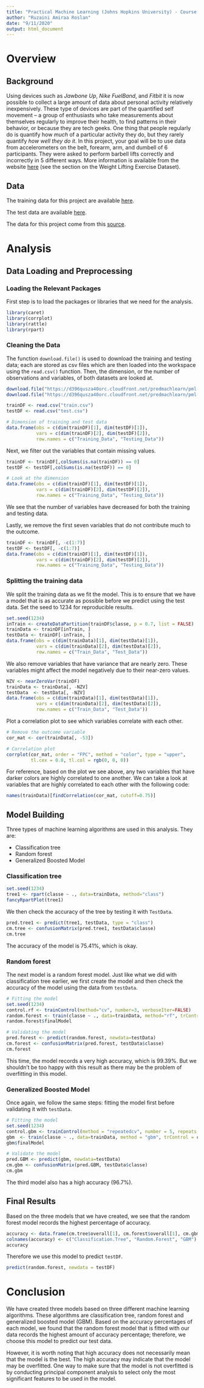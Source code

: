 ---
title: "Practical Machine Learning (Johns Hopkins University) - Course Project"
author: "Ruzaini Amiraa Roslan"
date: "9/11/2020"
output: html_document
---

# Overview
## Background
Using devices such as *Jawbone Up*, *Nike FuelBand*, and *Fitbit* it is now possible to collect a large amount of data about personal activity relatively inexpensively. These type of devices are part of the quantified self movement – a group of enthusiasts who take measurements about themselves regularly to improve their health, to find patterns in their behavior, or because they are tech geeks. One thing that people regularly do is quantify how *much* of a particular activity they do, but they rarely quantify *how well they do it*. In this project, your goal will be to use data from accelerometers on the belt, forearm, arm, and dumbell of 6 participants. They were asked to perform barbell lifts correctly and incorrectly in 5 different ways. More information is available from the website [here](http://web.archive.org/web/20161224072740/http:/groupware.les.inf.puc-rio.br/har) (see the section on the Weight Lifting Exercise Dataset).

## Data
The training data for this project are available [here](https://d396qusza40orc.cloudfront.net/predmachlearn/pml-training.csv).

The test data are available [here](https://d396qusza40orc.cloudfront.net/predmachlearn/pml-testing.csv).

The data for this project come from this [source](http://web.archive.org/web/20161224072740/http:/groupware.les.inf.puc-rio.br/har).

# Analysis
## Data Loading and Preprocessing
### Loading the Relevant Packages
First step is to load the packages or libraries that we need for the analysis.

```{r echo=TRUE, message=FALSE}
library(caret)
library(corrplot)
library(rattle)
library(rpart)
```

### Cleaning the Data
The function `download.file()` is used to download the training and testing data; each are stored as csv files which are then loaded into the workspace using the `read.csv()` function. Then, the dimension, or the number of observations and variables, of both datasets are looked at.

```{r echo=TRUE}
download.file("https://d396qusza40orc.cloudfront.net/predmachlearn/pml-training.csv", destfile = "train.csv")
download.file("https://d396qusza40orc.cloudfront.net/predmachlearn/pml-testing.csv", destfile = "test.csv")

trainDF <- read.csv("train.csv")
testDF <- read.csv("test.csv")

# Dimension of training and test data
data.frame(obs = c(dim(trainDF)[1], dim(testDF)[1]),
           vars = c(dim(trainDF)[2], dim(testDF)[2]),
           row.names = c("Training_Data", "Testing_Data"))
```

Next, we filter out the variables that contain missing values.

```{r echo=TRUE}
trainDF <- trainDF[,colSums(is.na(trainDF)) == 0]
testDF <- testDF[,colSums(is.na(testDF)) == 0]

# Look at the dimension
data.frame(obs = c(dim(trainDF)[1], dim(testDF)[1]),
           vars = c(dim(trainDF)[2], dim(testDF)[2]),
           row.names = c("Training_Data", "Testing_Data"))
```

We see that the number of variables have decreased for both the training and testing data.

Lastly, we remove the first seven variables that do not contribute much to the outcome.

```{r echo=TRUE}
trainDF <- trainDF[, -c(1:7)]
testDF <- testDF[, -c(1:7)]
data.frame(obs = c(dim(trainDF)[1], dim(testDF)[1]),
           vars = c(dim(trainDF)[2], dim(testDF)[2]),
           row.names = c("Training_Data", "Testing_Data"))
```

### Splitting the training data
We split the training data as we fit the model. This is to ensure that we have a model that is as accurate as possible before we predict using the test data. Set the seed to 1234 for reproducible results.

```{r echo=TRUE}
set.seed(1234)
inTrain <- createDataPartition(trainDF$classe, p = 0.7, list = FALSE)
trainData <- trainDF[inTrain, ]
testData <- trainDF[-inTrain, ]
data.frame(obs = c(dim(trainData)[1], dim(testData)[1]),
           vars = c(dim(trainData)[2], dim(testData)[2]),
           row.names = c("Train_Data", "Test_Data"))
```

We also remove variables that have variance that are nearly zero. These variables might affect the model negatively due to their near-zero values.

```{r echo=TRUE}
NZV <- nearZeroVar(trainDF)
trainData <- trainData[, -NZV]
testData  <- testData[, -NZV]
data.frame(obs = c(dim(trainData)[1], dim(testData)[1]),
           vars = c(dim(trainData)[2], dim(testData)[2]),
           row.names = c("Train_Data", "Test_Data"))
```

Plot a correlation plot to see which variables correlate with each other.

```{r echo=TRUE}
# Remove the outcome variable
cor_mat <- cor(trainData[, -53])

# Correlation plot
corrplot(cor_mat, order = "FPC", method = "color", type = "upper", 
         tl.cex = 0.8, tl.col = rgb(0, 0, 0))
```

For reference, based on the plot we see above, any two variables that have darker colors are highly correlated to one another. We can take a look at variables that are highly correlated to each other with the following code:

```{r echo=TRUE}
names(trainData)[findCorrelation(cor_mat, cutoff=0.75)]
```

## Model Building
Three types of machine learning algorithms are used in this analysis. They are:

* Classification tree
* Random forest
* Generalized Boosted Model

### Classification tree

```{r echo=TRUE}
set.seed(1234)
tree1 <- rpart(classe ~ ., data=trainData, method="class")
fancyRpartPlot(tree1)
```

We then check the accuracy of the tree by testing it with `TestData`.

```{r echo=TRUE}
pred.tree1 <- predict(tree1, testData, type = "class")
cm.tree <- confusionMatrix(pred.tree1, testData$classe)
cm.tree
```

The accuracy of the model is 75.41%, which is okay.

### Random forest
The next model is a random forest model. Just like what we did with classification tree earlier, we first create the model and then check the accuracy of the model using the data from `testData`.

```{r echo=TRUE}
# Fitting the model
set.seed(1234)
control.rf <- trainControl(method="cv", number=3, verboseIter=FALSE)
random.forest <- train(classe ~ ., data=trainData, method="rf", trControl=control.rf)
random.forest$finalModel

# Validating the model
pred.forest <- predict(random.forest, newdata=testData)
cm.forest <- confusionMatrix(pred.forest, testData$classe)
cm.forest
```

This time, the model records a very high accuracy, which is 99.39%. But we shouldn't be too happy with this result as there may be the problem of overfitting in this model.

### Generalized Boosted Model
Once again, we follow the same steps: fitting the model first before validating it with `testData`.

```{r echo=TRUE}
# Fitting the model
set.seed(1234)
control.gbm <- trainControl(method = "repeatedcv", number = 5, repeats = 1)
gbm  <- train(classe ~ ., data=trainData, method = "gbm", trControl = control.gbm, verbose = FALSE)
gbm$finalModel

# Validate the model
pred.GBM <- predict(gbm, newdata=testData)
cm.gbm <- confusionMatrix(pred.GBM, testData$classe)
cm.gbm
```

The third model also has a high accuracy (96.7%).

## Final Results
Based on the three models that we have created, we see that the random forest model records the highest percentage of accuracy. 

```{r echo=TRUE}
accuracy <- data.frame(cm.tree$overall[1], cm.forest$overall[1], cm.gbm$overall[1])
colnames(accuracy) <- c("Classification.Tree", "Random.Forest", "GBM")
accuracy
```

Therefore we use this model to predict `testDF`.

```{r echo=TRUE}
predict(random.forest, newdata = testDF)
```

# Conclusion
We have created three models based on three different machine learning algorithms. These algorithms are classification tree, random forest and generalized boosted model (GBM). Based on the accuracy percentages of each model, we found that the random forest model that is fitted with our data records the highest amount of accuracy percentage; therefore, we choose this model to predict our test data.

However, it is worth noting that high accuracy does not necessarily mean that the model is the best. The high accuracy may indicate that the model may be overfitted. One way to make sure that the model is not overfitted is by conducting principal component analysis to select only the most significant features to be used in the model.